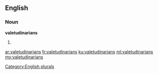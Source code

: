 ==English==

===Noun===
'''valetudinarians'''

# {{plural of|valetudinarian}}

[[Category:English plurals]]

[[ar:valetudinarians]]
[[fr:valetudinarians]]
[[ku:valetudinarians]]
[[ml:valetudinarians]]
[[my:valetudinarians]]